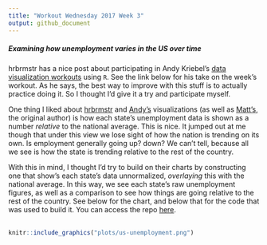 ```yaml
---
title: "Workout Wednesday 2017 Week 3"
output: github_document
---
```


##### Examining how unemployment varies in the US over time

hrbrmstr has a nice post about participating in Andy Kriebel's [data visualization workouts](http://www.makeovermonday.co.uk/) using `R`. See the  link below for his take on the week's workout. As he says, the best way to improve with this stuff is to actually practice doing it. So I thought I'd give it a try and participate myself.

One thing I liked about [hrbrmstr](https://rud.is/b/2017/01/18/workout-wednesday-redux-2017-week-3/) and [Andy's](http://www.vizwiz.com/2017/01/workout-wednesday-state-of-us-jobs.html) visualizations (as well as [Matt's](http://thedailyviz.com/2016/12/14/four-decades-of-state-unemployment-rates-in-small-multiples-part-2/), the original author) is how each state's unemployment data is shown as a number *relative* to the national average. This is nice. It jumped out at me though that under this view  we lose sight of how the nation is trending on its own. Is employment generally going up? down? We can't tell, because all we see is how the state is trending relative to the rest of the country.

With this in mind, I thought I'd try to build on their charts by constructing one that show's each state's data unnormalized, *overlaying* this with the national average. In this way, we see each state's raw unemployment figures, as well as a comparison to see how things are going relative to the rest of the country. See below for the chart, and below that for the code that was used to build it. You can access the repo [here](https://github.com/jweinflash/us-unemployment).<br><br>

```r
knitr::include_graphics("plots/us-unemployment.png")
```
<br>
```r
```